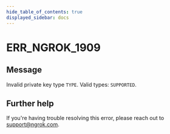 ```yaml
---
hide_table_of_contents: true
displayed_sidebar: docs
---
```



# ERR_NGROK_1909

## Message

Invalid private key type `TYPE`. Valid types: `SUPPORTED`.

<ErrorDetails error="err_ngrok_1909" />

## Further help

If you're having trouble resolving this error, please reach out to [support@ngrok.com](mailto:support@ngrok.com?subject=Help%20with%20ERR_NGROK_1909).
